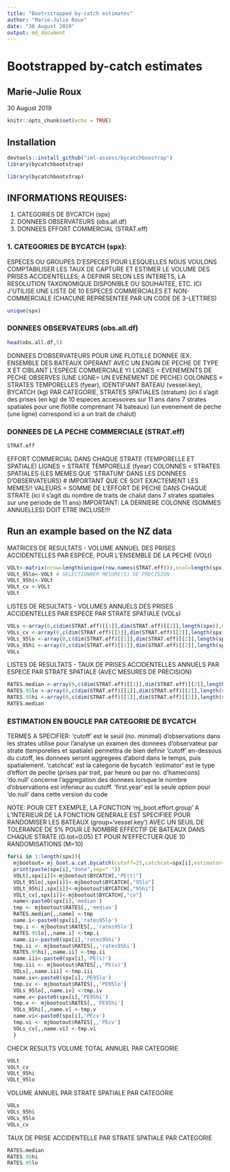 ```yaml
---
title: "Bootrstrapped by-catch estimates"
author: "Marie-Julie Roux"
date: "30 August 2019"
output: md_document
---
```


# Bootstrapped by-catch estimates
## Marie-Julie Roux
30 August 2019


```r
knitr::opts_chunk$set(echo = TRUE)
```

## Installation

```r
devtools::install_github("iml-assess/bycatchboostrap")
library(bycatchbootstrap)
```

```r
library(bycatchbootstrap)
```


## INFORMATIONS REQUISES: 
1. CATEGORIES DE BYCATCH (spx)
2. DONNEES OBSERVATEURS (obs.all.df)
3. DONNEES EFFORT COMMERCIAL (STRAT.eff)

### 1. CATEGORIES DE BYCATCH (spx): 
ESPECES OU GROUPES D'ESPECES POUR LESQUELLES NOUS VOULONS COMPTABILISER LES TAUX DE CAPTURE ET ESTIMER LE VOLUME DES PRISES ACCIDENTELLES;
A DEFINIR SELON LES INTERETS, LA RESOLUTION TAXONOMIQUE DISPONIBLE OU SOUHAITEE, ETC.
ICI J'UTILISE UNE LISTE DE 10 ESPECES COMMERCIALES ET NON-COMMERCIALE (CHACUNE REPRESENTEE PAR UN CODE DE 3-LETTRES)

```r
unique(spx)
```

### DONNEES OBSERVATEURS (obs.all.df)
```r
head(obs.all.df,5)
```

DONNEES D'OBSERVATEURS POUR UNE FLOTILLE DONNEE (EX. ENSEMBLE DES BATEAUX OPERANT AVEC UN ENGIN DE PECHE DE TYPE X ET CIBLANT L'ESPECE COMMERCIALE Y) 
LIGNES = EVENEMENTS DE PECHE OBSERVES (UNE LIGNE= UN EVENEMENT DE PECHE)
COLONNES = STRATES TEMPORELLES (fyear), IDENTIFIANT BATEAU (vessel.key), BYCATCH (kg) PAR CATEGORIE, STRATES SPATIALES (stratum)
(ici il s'agit des prises (en kg) de 10 especes accessoires sur 11 ans dans 7 strates spatiales pour une flotille comprenant 74 bateaux)
(un evenement de peche (une ligne) correspond ici a un trait de chalut)

### DONNEES DE LA PECHE COMMERCIALE (STRAT.eff)
```r
STRAT.eff
```

EFFORT COMMERCIAL DANS CHAQUE STRATE (TEMPORELLE ET SPATIALE) 
LIGNES = STRATE TEMPORELLE (fyear)
COLONNES = STRATES SPATIALES (LES MEMES QUE 'STRATUM' DANS LES DONNEES D'OBSERVATEURS) # IMPORTANT QUE CE SOIT EXACTEMENT LES MEMES!!
VALEURS = SOMME DE L'EFFORT DE PECHE DANS CHAQUE STRATE 
(ici il s'agit du nombre de traits de chalut dans 7 strates spatiales sur une periode de 11 ans)
IMPORTANT: LA DERNIERE COLONNE (SOMMES ANNUELLES) DOIT ETRE INCLUSE!!!

## Run an example based on the NZ data

MATRICES DE RESULTATS - VOLUME ANNUEL DES PRISES ACCIDENTELLES PAR ESPECE, POUR L'ENSEMBLE DE LA PECHE (VOLt)
```r
VOLt<-matrix(nrow=length(unique(row.names(STRAT.eff))),ncol=length(spx),dimnames=list(rownames(STRAT.eff),spx))
VOLt_95lo<-VOLt # SELECTIONNER MESURE(S) DE PRECISION 
VOLt_95hi<-VOLt
VOLt_cv <-VOLt
VOLt
```


LISTES DE RESULTATS - VOLUMES ANNUELS DES PRISES ACCIDENTELLES PAR ESPECE PAR STRATE SPATIALE (VOLs)
```r
VOLs <-array(0,c(dim(STRAT.eff)[[1]],dim(STRAT.eff)[[2]],length(spx)),dimnames=list(dimnames(STRAT.eff)[[1]],dimnames(STRAT.eff)[[2]],paste0(spx,'PE(s)')))
VOLs_cv <-array(0,c(dim(STRAT.eff)[[1]],dim(STRAT.eff)[[2]],length(spx)),dimnames=list(dimnames(STRAT.eff)[[1]],dimnames(STRAT.eff)[[2]],paste0(spx,'PEcv')))
VOLs_95lo <-array(0,c(dim(STRAT.eff)[[1]],dim(STRAT.eff)[[2]],length(spx)),dimnames=list(dimnames(STRAT.eff)[[1]],dimnames(STRAT.eff)[[2]],paste0(spx,'PE95lo')))
VOLs_95hi <-array(0,c(dim(STRAT.eff)[[1]],dim(STRAT.eff)[[2]],length(spx)),dimnames=list(dimnames(STRAT.eff)[[1]],dimnames(STRAT.eff)[[2]],paste0(spx,'PE95hi')))
VOLs
```


LISTES DE RESULTATS - TAUX DE PRISES ACCIDENTELLES ANNUELS PAR ESPECE PAR STRATE SPATIALE (AVEC MESURES DE PRECISION)
```r
RATES.median <-array(0,c(dim(STRAT.eff)[[1]],dim(STRAT.eff)[[2]],length(spx)),dimnames=list(dimnames(STRAT.eff)[[1]],dimnames(STRAT.eff)[[2]],paste0(spx,'median')))
RATES.95lo <-array(0,c(dim(STRAT.eff)[[1]],dim(STRAT.eff)[[2]],length(spx)),dimnames=list(dimnames(STRAT.eff)[[1]],dimnames(STRAT.eff)[[2]],paste0(spx,'rates95lo')))
RATES.95hi <-array(0,c(dim(STRAT.eff)[[1]],dim(STRAT.eff)[[2]],length(spx)),dimnames=list(dimnames(STRAT.eff)[[1]],dimnames(STRAT.eff)[[2]],paste0(spx,'rates95hi')))
RATES.median
```


### ESTIMATION EN BOUCLE PAR CATEGORIE DE BYCATCH 

TERMES A SPECIFIER:
'cutoff' est le seuil (no. minimal) d'observations dans les strates utilise pour l'analyse
un examen des donnees d'observateur par strate (temporelles et spatiale) permettra de bien definir 'cutoff'
en-dessous du cutoff, les donnees seront aggregees d'abord dans le temps, puis spatialement.
'catchcat' est la categorie de bycatch
'estimator' est le type d'effort de peche (prises par trait, par heure ou par no. d'hamecons)
'do.null' concerne l'aggregation des donnees lorsque le nombre d'observations est inferieur au cutoff.
'first.year' est la seule option pour 'do.null' dans cette version du code

NOTE: POUR CET EXEMPLE, LA FONCTION 'mj_boot.effort.group' A L'INTERIEUR DE LA FONCTION GENERALE EST SPECIFIEE POUR RANDOMISER
LES BATEAUX (group='vessel.key') AVEC UN SEUIL DE TOLERANCE DE 5% POUR LE NOMBRE EFFECTIF DE BATEAUX DANS CHAQUE STRATE (G.tot=0.05)
ET POUR N'EFFECTUER QUE 10 RANDOMISATIONS (M=10)

```r
for(i in 1:length(spx)){
  mjbootout= mj_boot.a.cat.bycatch(cutoff=25,catchcat=spx[i],estimator="catch.per.tow",do.null="first.year")
  print(paste(spx[i],"done",sep=" "))
  VOLt[,spx[i]]<-mjbootout$BYCATCH[,"PE(t)"]
  VOLt_95lo[,spx[i]]<-mjbootout$BYCATCH[,"95lo"]
  VOLt_95hi[,spx[i]]<-mjbootout$BYCATCH[,"95hi"]
  VOLt_cv[,spx[i]]<-mjbootout$BYCATCH[,"cv"]
  name<-paste0(spx[i],'median')
  tmp <- mjbootout$RATES[,,'median']
  RATES.median[,,name] <-tmp
  name.i<-paste0(spx[i],'rates95lo')
  tmp.i <- mjbootout$RATES[,,'rates95lo']
  RATES.95lo[,,name.i] <-tmp.i
  name.ii<-paste0(spx[i],'rates95hi')
  tmp.ii <- mjbootout$RATES[,,'rates95hi']
  RATES.95hi[,,name.ii] <-tmp.ii
  name.iii<-paste0(spx[i],'PE(s)')
  tmp.iii <- mjbootout$RATES[,,'PE(s)']
  VOLs[,,name.iii] <-tmp.iii
  name.iv<-paste0(spx[i],'PE95lo')
  tmp.iv <- mjbootout$RATES[,,'PE95lo']
  VOLs_95lo[,,name.iv] <-tmp.iv
  name.v<-paste0(spx[i],'PE95hi')
  tmp.v <- mjbootout$RATES[,,'PE95hi']
  VOLs_95hi[,,name.v] <-tmp.v
  name.vi<-paste0(spx[i],'PEcv')
  tmp.vi <- mjbootout$RATES[,,'PEcv']
  VOLs_cv[,,name.vi] <-tmp.vi
  }
```

CHECK RESULTS VOLUME TOTAL ANNUEL PAR CATEGORIE
```r
VOLt
VOLt_cv
VOLt_95hi
VOLt_95lo
```

VOLUME ANNUEL PAR STRATE SPATIALE PAR CATEGORIE
```r
VOLs
VOLs_95hi
VOLs_95lo
VOLs_cv
```

TAUX DE PRISE ACCIDENTELLE PAR STRATE SPATIALE PAR CATEGORIE
```r
RATES.median 
RATES.95hi
RATES.95lo
```
